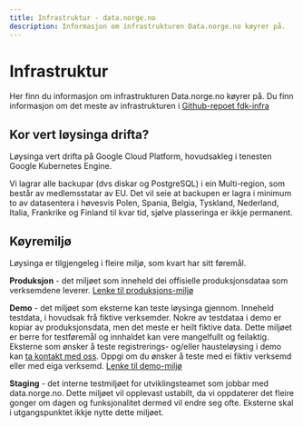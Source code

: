 ```yaml
---
title: Infrastruktur - data.norge.no
description: Informasjon om infrastrukturen Data.norge.no køyrer på.
---
```


# Infrastruktur

<Ingress size='xs'>Her finn du informasjon om infrastrukturen Data.norge.no køyrer på. 
Du finn informasjon om det meste av infrastrukturen i [Github-repoet fdk-infra](https://github.com/Informasjonsforvaltning/fdk-infra)</Ingress>

## Kor vert løysinga drifta?

Løysinga vert drifta på Google Cloud Platform, hovudsakleg i tenesten Google Kubernetes Engine.

Vi lagrar alle backupar (dvs diskar og PostgreSQL) i ein Multi-region, som består av medlemsstatar av EU. Det vil seie at backupen er lagra i minimum to av datasentera i høvesvis Polen, Spania, 
Belgia, Tyskland, Nederland, Italia, Frankrike og Finland til kvar tid, sjølve plasseringa er ikkje permanent. 

## Køyremiljø

Løysinga er tilgjengeleg i fleire miljø, som kvart har sitt føremål. 

**Produksjon** - det miljøet som inneheld dei offisielle produksjonsdataa som verksemdene leverer. [Lenke til produksjons-miljø](https://data.norge.no) 

**Demo** - det miljøet som eksterne kan teste løysinga gjennom. Inneheld testdata, i hovudsak frå fiktive verksemder. Nokre av testdataa i demo er kopiar av produksjonsdata, men det meste er heilt fiktive data. 
Dette miljøet er berre for testføremål og innhaldet kan vere mangelfullt og feilaktig. Eksterne som ønsker å teste registrerings- og/eller hausteløysing i demo kan [ta kontakt med oss](https://data.norge.no/nb/contact). Oppgi om du ønsker å teste med ei fiktiv verksemd eller med eiga verksemd. [Lenke til demo-miljø](https://demo.fellesdatakatalog.digdir.no/)

**Staging** - det interne testmiljøet for utviklingsteamet som jobbar med data.norge.no. Dette miljøet vil opplevast ustabilt, da vi oppdaterer det fleire gonger om dagen og funksjonalitet dermed vil endre seg ofte. Eksterne skal i utgangspunktet ikkje nytte dette miljøet. 